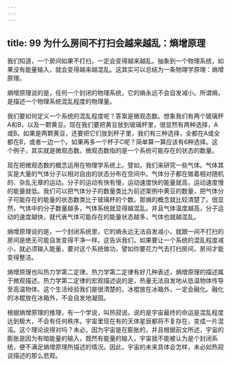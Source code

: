 ```yaml
---
---
---
```

title: 99 为什么房间不打扫会越来越乱：熵增原理
---




我们知道，一个房间如果不打扫，一定会变得越来越乱。抽象到一个物理系统，如果没有能量输入，就会变得越来越混乱。这其实可以总结为一条物理学原理：熵增原理。

熵增原理说的是，任何一个封闭的物理系统，它的熵永远不会自发减小。所谓熵，是描述一个物理系统混乱程度的物理量。

我们要如何定义一个系统的混乱程度呢？答案是微观态数。想象我们有两个玻璃杯A和B，以及一颗黄豆。现在我们要把黄豆放到玻璃杯里，很显然有两种选择，A或B。如果是两颗黄豆，还要把它们放到杯子里，我们有三种选择，全都在A或全都在B，或者一边一个。如果再多一个杯子C呢？简单算一算应该有6种选择。这个例子，其实就是微观态数。微观态数指的是一个系统可能存在的状态的数量。

现在把微观态数的概念运用在物理学系统上。譬如，我们来研究一些气体。气体其实是大量的气体分子以相对自由的状态分布在空间中。气体分子都在做着相对随机的、杂乱无章的运动。分子的运动有快有慢，运动速度快的能量就高，运动速度慢的能量就低。我们可以把气体分子的数量类比为前述案例中黄豆的数量，把气体分子可能存在的能量的状态数类比于玻璃杯的个数。那熵的概念就比较清楚了。很显然，气体中的分子数量越多，气体系统就显得越混乱。并且气体温度越高，分子运动的速度越快，就代表气体可能存在的能量状态越多，气体也就越混乱。

熵增原理说的是，一个封闭系统里，它的熵永远无法自发减小，就跟一间不打扫的房间是绝无可能自发变得干净一样。这告诉我们，如果要让一个系统的混乱程度减小，就必须输入能量，要对这个系统做功，譬如你要花力气去打扫房间，房间才能变得整洁。

熵增原理也叫热力学第二定律。热力学第二定律有好几种表述，熵增原理的描述属于微观描述。热力学第二定律的宏观描述说的是，热量无法自发地从低温物体传导至高温物体。这个生活经验我们是很清楚的，冰棍放在冰箱外，一定会融化。融化的冰棍放在冰箱外，不会自发地凝固。

根据熵增原理的推理，有一个学说，叫热寂说。说的是宇宙最终的命运是混乱程度达到极大，不会有任何秩序。宇宙里现在有的天体星辰都将不复存在，变成一片混沌。这个理论说得对吗？未必，因为宇宙是在膨胀的，并且根据前文所述，宇宙的膨胀是因为有暗能量的输入，既然有能量的输入，宇宙就不能被认为是个封闭系统，便不满足熵增原理所描述的情况。因此，宇宙的未来具体会怎样，未必如热寂说描述的那么悲观。